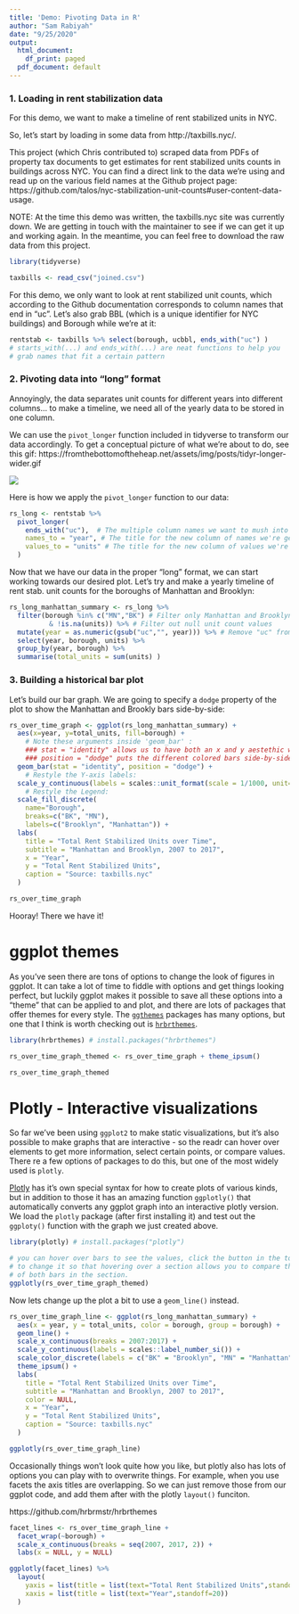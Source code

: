 ```yaml
---
title: 'Demo: Pivoting Data in R'
author: "Sam Rabiyah"
date: "9/25/2020"
output:
  html_document:
    df_print: paged
  pdf_document: default
---
```


### 1. Loading in rent stabilization data

For this demo, we want to make a timeline of rent stabilized units in NYC.

So, let's start by loading in some data from http://taxbills.nyc/.

This project (which Chris contributed to) scraped data from PDFs of property tax documents to get estimates for rent stabilized units counts in buildings across NYC. You can find a direct link to the data we're using and read up on the various field names at the Github project page:
https://github.com/talos/nyc-stabilization-unit-counts#user-content-data-usage.

NOTE: At the time this demo was written, the taxbills.nyc site was currently down. We are getting in touch with the maintainer to see if we can get it up and working again. In the meantime, you can feel free to download the raw data from this project.


```r
library(tidyverse)

taxbills <- read_csv("joined.csv")

```


For this demo, we only want to look at rent stabilized unit counts, which according to the Github documentation corresponds to column names that end in "uc". Let's also grab BBL (which is a unique identifier for NYC buildings) and Borough while we're at it:


```r
rentstab <- taxbills %>% select(borough, ucbbl, ends_with("uc") )
# starts_with(...) and ends_with(...) are neat functions to help you
# grab names that fit a certain pattern

```

### 2. Pivoting data into "long" format

Annoyingly, the data separates unit counts for different years into different columns... to make a timeline, we need all of the yearly data to be stored in one column.

We can use the `pivot_longer` function included in tidyverse to transform our data accordingly. To get a conceptual picture of what we're about to do, see this gif:
https://fromthebottomoftheheap.net/assets/img/posts/tidyr-longer-wider.gif

![](pivot-longer.gif)


Here is how we apply the `pivot_longer` function to our data:

```r

rs_long <- rentstab %>%
  pivot_longer(
    ends_with("uc"),  # The multiple column names we want to mush into one column
    names_to = "year", # The title for the new column of names we're generating
    values_to = "units" # The title for the new column of values we're generating
  )

```


Now that we have our data in the proper "long" format, we can start working towards our desired plot. Let's try and make a yearly timeline of rent stab. unit counts for the boroughs of Manhattan and Brooklyn:


```r

rs_long_manhattan_summary <- rs_long %>%
  filter(borough %in% c("MN","BK") # Filter only Manhattan and Brooklyn values
          & !is.na(units)) %>% # Filter out null unit count values
  mutate(year = as.numeric(gsub("uc","", year))) %>% # Remove "uc" from year values
  select(year, borough, units) %>%
  group_by(year, borough) %>%
  summarise(total_units = sum(units) )

```

### 3. Building a historical bar plot

Let's build our bar graph. We are going to specify a `dodge` property of the plot to show the Manhattan and Brookly bars side-by-side:


```r

rs_over_time_graph <- ggplot(rs_long_manhattan_summary) +
  aes(x=year, y=total_units, fill=borough) +
    # Note these arguments inside 'geom_bar' :
    ### stat = "identity" allows us to have both an x and y aestethic with our bar graph
    ### position = "dodge" puts the different colored bars side-by-side
  geom_bar(stat = "identity", position = "dodge") +
    # Restyle the Y-axis labels:
  scale_y_continuous(labels = scales::unit_format(scale = 1/1000, unit="K")) +
    # Restyle the Legend:
  scale_fill_discrete(
    name="Borough",
    breaks=c("BK", "MN"),
    labels=c("Brooklyn", "Manhattan")) +
  labs(
    title = "Total Rent Stabilized Units over Time",
    subtitle = "Manhattan and Brooklyn, 2007 to 2017",
    x = "Year",
    y = "Total Rent Stabilized Units",
    caption = "Source: taxbills.nyc"
  )

rs_over_time_graph

```


Hooray! There we have it!

# ggplot themes

As you've seen there are tons of options to change the look of figures in ggplot. It can take a lot of time to fiddle with options and get things looking perfect, but luckily ggplot makes it possible to save all these options into a "theme" that can be applied to and plot, and there are lots of packages that offer themes for every style. The [`ggthemes`](https://yutannihilation.github.io/allYourFigureAreBelongToUs/ggthemes/) packages has many options, but one that I think is worth checking out is [`hrbrthemes`](https://cinc.rud.is/web/packages/hrbrthemes/).

```r
library(hrbrthemes) # install.packages("hrbrthemes")

rs_over_time_graph_themed <- rs_over_time_graph + theme_ipsum()

rs_over_time_graph_themed
```


# Plotly - Interactive visualizations

So far we've been using `ggplot2` to make static visualizations, but it's also possible to make graphs that are interactive - so the readr can hover over elements to get more information, select certain points, or compare values. There re a few options of packages to do this, but one of the most widely used is `plotly`.

[Plotly](https://plotly.com/r/) has it's own special syntax for how to create plots of various kinds, but in addition to those it has an amazing function `ggplotly()` that automatically converts any ggplot graph into an interactive plotly version. We load the `plotly` package (after first installing it) and test out the `ggploty()` function with the graph we just created above.

```r
library(plotly) # install.packages("plotly")

# you can hover over bars to see the values, click the button in the top right
# to change it so that hovering over a section allows you to compare the values
# of both bars in the section.
ggplotly(rs_over_time_graph_themed)
```

Now lets change up the plot a bit to use a `geom_line()` instead.

```r
rs_over_time_graph_line <- ggplot(rs_long_manhattan_summary) +
  aes(x = year, y = total_units, color = borough, group = borough) +
  geom_line() +
  scale_x_continuous(breaks = 2007:2017) +
  scale_y_continuous(labels = scales::label_number_si()) +
  scale_color_discrete(labels = c("BK" = "Brooklyn", "MN" = "Manhattan")) +
  theme_ipsum() +
  labs(
    title = "Total Rent Stabilized Units over Time",
    subtitle = "Manhattan and Brooklyn, 2007 to 2017",
    color = NULL,
    x = "Year",
    y = "Total Rent Stabilized Units",
    caption = "Source: taxbills.nyc"
  )

ggplotly(rs_over_time_graph_line)
```

Occasionally things won't look quite how you like, but plotly also has lots of options you can play with to overwrite things. For example, when you use facets the axis titles are overlapping. So we can just remove those from our ggplot code, and add them after with the plotly `layout()` funciton.

https://github.com/hrbrmstr/hrbrthemes

```r
facet_lines <- rs_over_time_graph_line +
  facet_wrap(~borough) +
  scale_x_continuous(breaks = seq(2007, 2017, 2)) +
  labs(x = NULL, y = NULL)

ggplotly(facet_lines) %>%
  layout(
    yaxis = list(title = list(text="Total Rent Stabilized Units",standoff=20)),
    xaxis = list(title = list(text="Year",standoff=20))
  )
```
